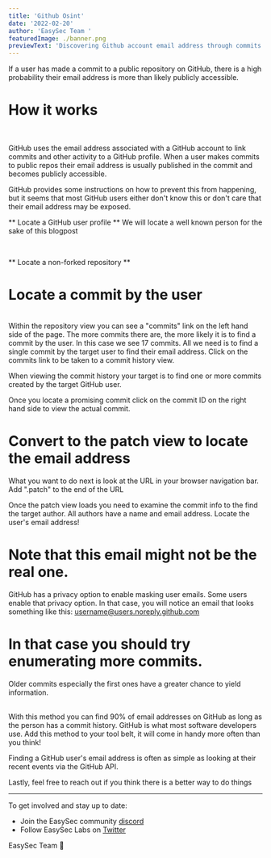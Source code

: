 ```yaml
---
title: 'Github Osint'
date: '2022-02-20'
author: 'EasySec Team '
featuredImage: ./banner.png
previewText: 'Discovering Github account email address through commits'
---
```


If a user has made a commit to a public repository on GitHub, there is a high probability their email address is more than likely publicly accessible.
<br/>


# How it works 
<br/>

GitHub uses the email address associated with a GitHub account to link commits and other activity to a GitHub profile. 
When a user makes commits to public repos their email address is usually published in the commit and becomes publicly accessible.
<br/>

GitHub provides some instructions on how to prevent this from happening, but it seems that most GitHub users either don't know this or don't care that their email address may be exposed.
<br/>

** Locate a GitHub user profile **
We will locate a well known person for the sake of this blogpost

<br/>

** Locate a non-forked repository **
<br/>

# Locate a commit by the user
<br/>
Within the repository view you can see a "commits" link on the left hand side of the page.
The more commits there are, the more likely it is to find a commit by the user. In this case we see 17 commits.
All we need is to find a single commit by the target user to find their email address.
Click on the commits link to be taken to a commit history view.
<br/>

When viewing the commit history your target is to find one or more commits created by the target GitHub user.
<br/>

Once you locate a promising commit click on the commit ID on the right hand side to view the actual commit.
<br/>

# Convert to the patch view to locate the email address

What you want to do next is look at the URL in your browser navigation bar. Add ".patch" to the end of the URL
<br/>

Once the patch view loads you need to examine the commit info to the find the target author.
All authors have a name and email address.
Locate the user's email address!
<br/>

# Note that this email might not be the real one.
GitHub has a privacy option to enable masking user emails.
Some users enable that privacy option. In that case, you will notice an email that looks something like this: username@users.noreply.github.com 
<br/>
# In that case you should try enumerating more commits.
Older commits especially the first ones have a greater chance to yield information.

<br/>
With this method  you can find 90% of email addresses on GitHub as long as the person has a commit history. GitHub is what most software developers use.
Add this method to your tool belt, it will come in handy more often than you think!

Finding a GitHub user's email address is often as simple as looking at their recent events via the GitHub API.
<br/>






Lastly, feel free to reach out if you think there is a better way to do things 
<br/>

---

To get involved and stay up to date:

- Join the EasySec community [discord](https://discord.com/invite/FCfyBSbCU5)
- Follow EasySec Labs on [Twitter](https://twitter.com/EasySec)

EasySec Team 🦄
